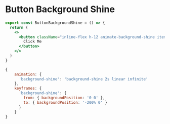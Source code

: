 # Button Background Shine



<ComponentPlayground isCentered name="button-background-shine"/>

```jsx
export const ButtonBackgroundShine = () => {
  return (
    <>
      <button className="inline-flex h-12 animate-background-shine items-center justify-center rounded-md border border-slate-800 bg-[linear-gradient(110deg,#000103,45%,#1e2631,55%,#000103)] bg-[length:200%_100%] px-6 font-medium text-slate-400 transition-colors focus:outline-none focus:ring-2 focus:ring-slate-400 focus:ring-offset-2 focus:ring-offset-slate-50">
        Click Me
      </button>
    </>
  )
}
```

````js showLineNumbers filename="tailwind.config.js"
{
    animation: {
      'background-shine': 'background-shine 2s linear infinite'
    },
    keyframes: {
      'background-shine': {
        from: { backgroundPosition: '0 0' },
        to: { backgroundPosition: '-200% 0' }
      }
    }
}
````

